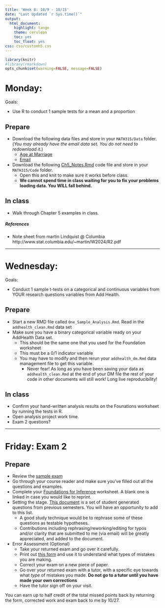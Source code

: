 ```yaml
---
title: 'Week 8: 10/9 - 10/15'
date: "Last Updated `r Sys.time()`"
output:
  html_document:
    highlight: tango
    theme: cerulean
    toc: yes
    toc_float: yes
css: css/customh5.css
---
```


```r
library(knitr)
#library(rmarkdown)
opts_chunk$set(warning=FALSE, message=FALSE) 
```


# Monday: 
Goals: 

* Use R to conduct 1 sample tests for a mean and a proportion

## Prepare 
* Download the following data files and store in your `MATH315/Data` folder. (_You may already have the email data set. You do not need to redownload it._) 
    - [Age at Marriage](https://norcalbiostat.netlify.com/data/ageAtMar.txt)
    - [Email](https://norcalbiostat.netlify.com/data/email.txt)
* Download the following [Ch5_Notes.Rmd](docs/Ch5_Notes.Rmd) code file and store in your `MATH315/Code` folder. 
    - Open this and knit to make sure it works before class. 
    - **We cannot spend time in class waiting for you to fix your problems loading data. You WILL fall behind.**


## In class
* Walk through Chapter 5 examples in class. 


##### References
* Note sheet from martin Lindquist @ Columbia http://www.stat.columbia.edu/~martin/W2024/R2.pdf 

----

# Wednesday:
Goals: 

* Conduct 1 sample t-tests on a categorical and continuous variables from YOUR research questions variables from Add Health. 

## Prepare
* Start a new RMD file called `One_Sample_Analysis.Rmd`. Read in the `addhealth_clean.Rmd` data set
* Make sure you have a binary categorical variable ready on your AddHealth Data set.
    - This should be the same one that you used for the Foundation worksheet
    - This must be a 0/1 indicator variable
    - You may have to modify and then rerun your `addhealth_dm.Rmd` data management file to get this variable. 
        - Never fear! As long as you have been saving your data as `addhealth_clean.Rmd` at the end of your DM file the rest of your code in other documents will still work! Long live reproducibility!
    
## In class

* Confirm your hand-written analysis results on the Founations worksheet by running the tests in R. 
* Open analysis project work time. 
* Exam 2 questions? 

----

# Friday: Exam 2

## Prepare
* Review the [sample exam](docs/Sample_Exam_2.pdf)
* Go through your course reader and make sure you've filled out all the questions and examples.
* Complete your [Foundations for Inference](docs/Foundations Worksheet.pdf) worksheet. A blank one is linked in case you would like to reprint. 
* Setting the stage. [This document](docs/Setting_the_Stage.pdf) is a set of student generated questions from previous semesters. You will have an opportunity to add to this list. 
    - A good study technique would be to rephrase some of these questions as testable hypotheses. 
    - Contributions including rephrasing/reworking/editing for typos and/or clarity that are submitted to me (via email) will be greatly appreciated, and added to the document. 

* Error Assessment (Optional)
    - Take your returned exam and go over it carefully. 
    - Print out [this form](docs/error_assessment.pdf) and use it to understand what types of mistakes you are making. 
    - Correct your exam on a new piece of paper. 
    - Go over your returned exam with a tutor, with a specific eye towards what _type_ of mistakes you made. **Do not go to a tutor until you have made your own corrections**
    - Have the tutor sign off on your visit. 

You can earn up to half credit of the total missed points back by returning the form, corrected work and exam back to me by 10/27. 


